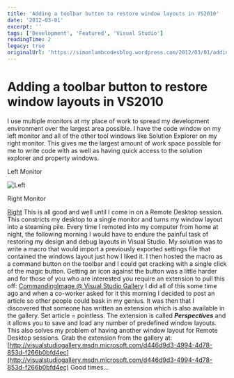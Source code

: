 ```yaml
---
title: 'Adding a toolbar button to restore window layouts in VS2010'
date: '2012-03-01'
excerpt: ''
tags: ['Development', 'Featured', 'Visual Studio']
readingTime: 2
legacy: true
originalUrl: 'https://simonlambcodesblog.wordpress.com/2012/03/01/adding-a-toolbar-button-to-restore-window-layouts-in-vs2010/'
---
```


# Adding a toolbar button to restore window layouts in VS2010

I use multiple monitors at my place of work to spread my development environment over the largest area possible. I have the code window on my left monitor and all of the other tool windows like Solution Explorer on my right monitor. This gives me the largest amount of work space possible for me to write code with as well as having quick access to the solution explorer and property windows.

Left Monitor

![Left](http://welltechnically.azurewebsites.net/wp-content/uploads/2012/03/left.jpg)

Right Monitor

[Right](http://welltechnically.azurewebsites.net/wp-content/uploads/2012/03/right.jpg) This is all good and well until I come in on a Remote Desktop session. This constricts my desktop to a single monitor and turns my window layout into a steaming pile.
Every time I remoted into my computer from home at night, the following morning I would have to endure the painful task of restoring my design and debug layouts in Visual Studio. My solution was to write a macro that would import a previously exported settings file that contained the windows layout just how I liked it.
I then hosted the macro as a command button on the toolbar and I could get cracking with a single click of the magic button. Getting an icon against the button was a little harder and for those of you who are interested you require an extension to pull this off: [CommandingImage @ Visual Studio Gallery](http://visualstudiogallery.msdn.microsoft.com/ff5060af-3df8-4063-b61b-19da41c66f20) I did all of this some time ago and when a co-worker asked for it this morning I decided to post an article so other people could bask in my genius. It was then that I discovered that someone has written an extension which is also available in the gallery. Set article = pointless.
The extension is called _**Perspectives**_ and it allows you to save and load any number of predefined window layouts. This also solves my problem of having another window layout for Remote Desktop sessions. Grab the extension from the gallery at: [http://visualstudiogallery.msdn.microsoft.com/d446d9d3-4994-4d78-853d-f266b0bfd4ec](http://visualstudiogallery.msdn.microsoft.com/d446d9d3-4994-4d78-853d-f266b0bfd4ec) Good times...
